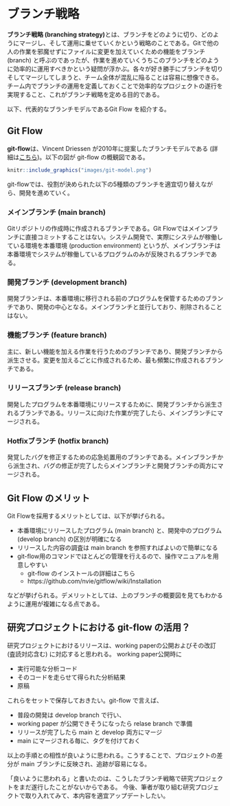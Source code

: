 # ブランチ戦略
**ブランチ戦略 (branching strategy)**とは、ブランチをどのように切り、どのようにマージし、そして運用に乗せていくかという戦略のことである。Gitで他の人の作業を邪魔せずにファイルに変更を加えていくための機能をブランチ (branch) と呼ぶのであったが、作業を進めていくうちこのブランチをどのように効率的に運用すべきかという疑問が浮かぶ。各々が好き勝手にブランチを切りそしてマージしてしまうと、チーム全体が混乱に陥ることは容易に想像できる。チーム内でブランチの運用を定義しておくことで効率的なプロジェクトの遂行を実現すること、これがブランチ戦略を定める目的である。

以下、代表的なブランチモデルであるGit Flow を紹介する。

## Git Flow

**git-flow**は、Vincent Driessen が2010年に提案したブランチモデルである (詳細は[こちら](https://nvie.com/posts/a-successful-git-branching-model/))。以下の図が git-flow の概観図である。


```r
knitr::include_graphics("images/git-model.png")
```

git-flowでは、役割が決められた以下の5種類のブランチを適宜切り替えながら、開発を進めていく。

### メインブランチ (main branch)
Gitリポジトリの作成時に作成されるブランチである。Git Flowではメインブランチに直接コミットすることはない。システム開発で、実際にシステムが稼働している環境を本番環境 (production environment) というが、メインブランチは本番環境でシステムが稼働しているプログラムのみが反映されるブランチである。 

### 開発ブランチ (development branch)
開発ブランチは、本番環境に移行される前のプログラムを保管するためのブランチであり、開発の中心となる。メインブランチと並行しており、削除されることはない。

### 機能ブランチ (feature branch)
主に、新しい機能を加える作業を行うためのブランチであり、開発ブランチから派生させる。変更を加えるごとに作成されるため、最も頻繁に作成されるブランチである。

### リリースブランチ (release branch)
開発したプログラムを本番環境にリリースするために、開発ブランチから派生されるブランチである。リリースに向けた作業が完了したら、メインブランチにマージされる。

### Hotfixブランチ (hotfix branch)
発覚したバグを修正するための応急処置用のブランチである。メインブランチから派生され、バグの修正が完了したらメインブランチと開発ブランチの両方にマージされる。

## Git Flow のメリット
Git Flowを採用するメリットとしては、以下が挙げられる。

- 本番環境にリリースしたプログラム (main branch) と、開発中のプログラム (develop branch) の区別が明確になる
- リリースした内容の調査は main branch を参照すればよいので簡単になる
- git-flow用のコマンドでほとんどの管理を行えるので、操作マニュアルを用意しやすい
  - git-flow のインストールの詳細はこちら
  - https://github.com/nvie/gitflow/wiki/Installation

などが挙げられる。デメリットとしては、上のブランチの概要図を見てもわかるように運用が複雑になる点である。

## 研究プロジェクトにおける git-flow の活用？

研究プロジェクトにおけるリリースは、working paperの公開およびその改訂 (査読対応含む) に対応すると思われる。
working paper公開時に

- 実行可能な分析コード
- そのコードを走らせて得られた分析結果
- 原稿

これらをセットで保存しておきたい。git-flow で言えば、

- 普段の開発は develop branch で行い、
- working paper が公開できそうになったら relase branch で準備
- リリースが完了したら main と develop 両方にマージ
- main にマージされる毎に、タグを付けておく

以上の手順との相性が良いように思われる。こうすることで、プロジェクトの差分が main ブランチに反映され、追跡が容易になる。

「良いように思われる」と書いたのは、こうしたブランチ戦略で研究プロジェクトをまだ遂行したことがないからである。
今後、筆者が取り組む研究プロジェクトで取り入れてみて、本内容を適宜アップデートしたい。
